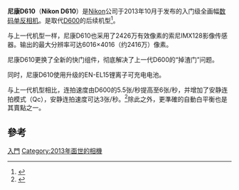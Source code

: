 {{Infobox Digicam
| model  = [[Nikon|Nikon]] D610 <ref>{{cite web|url = http://imaging.nikon.com/lineup/dslr/d610/index.htm|title = Nikon D610|work = Digital SLR Cameras products line-up|publisher = Nikon Corporation|accessdate = 2014-01-20|archive-date = 2014-02-02|archive-url = https://web.archive.org/web/20140202124132/http://imaging.nikon.com/lineup/dslr/d610/index.htm|dead-url = no}}</ref>
| image = [[file:Nikon_D610_body.jpg|200px]]
| kind = [[自動對焦|自動對焦]][[數位單眼相機|數位單眼相機]]
| sensor = 35.9 x 24.0mm [[Nikon_FX_格式|Nikon FX 格式]][[電荷耦合元件|CMOS]]
| res =  2,426 万
| lens = 可換式, [[尼康F接環|尼康F接環]]
| shutter = 電子控制縱走式[[焦平面快門|焦平面快門]]
| shutterRange =30 秒 - 1/4000 秒 可1/2秒或1/3秒微調，[[B快門|B快門]]，1/200秒闪光同步
| metering = [[鏡後測光|鏡後測光]] 3D 彩色矩陣測光 II 使用 2016 像素 RGB 感測器測光
| mmode =  点测光,中央重点测光,256区矩阵测光
| farea = 39點 AF 系统, Multi-CAM 4800 自動對焦模組
| fmode = 單次伺服 (AF-S); 連續伺服 (AF-C); <br />自動 AF-S/AF-C 切換 (AF-A); 手動 (M)
|  fcbkt = -1— +19EV 
| cont = 支持连拍功能,每秒最多5.5张
| viewfinder = 光學眼平五棱鏡型<br />放大率 0.8x及95%視野率
| speedRange =ISO 100 - 6400以1EV的微調<br />可延伸至25600
|   flash         = i-TTL 閃光控制、[[X-同步閃光|X-同步閃光]]最高1/200秒
|   blflash     = 有<br />可作1/3, 1/2, 2/3, 1 or 2 EV調整
|   WB            = 自动、白炽、荧光(7 类)、直射阳光、闪光灯、阴天、阴影、手动预设。
|   wbbkt         = 
|   rearLCD       = 3吋（92.1萬像素）
|   storage       = [[SDHC|SDHC]][[SDXC|SDXC]]或[[SD卡|SD]] 
|   battery       = Nikon EN-EL15 鋰離子電池
|   obp       = 
|   weight        = 约850g（带电池和存储卡，但不包括机身盖）；约760g（仅照相机机身）<br />约141×113×82mm
|   ps       =  Expeed 3 影像處理引擎，MOV 短片 (H.264/MPEG-4 壓縮格式,單聲道)
}}

'''尼康D610'''（'''Nikon D610'''）是[[Nikon|Nikon]]公司于2013年10月于发布的入门级全画幅[[數位單眼相機|数码单反相机]]。是取代[[尼康D600|D600]]的后续机型<ref>{{Cite journal|title=尼康D610数码相机测试|author=摄影与摄像|journal=摄影与摄像|issue=第3期|year=2014|page=28-33|issn=1006-4788}}</ref>。

与上一代机型一样，尼康D610也采用了2426万有效像素的索尼IMX128影像传感器。输出的最大分辨率可达6016×4016（约2416万）像素。

尼康D610更换了全新的快门组件，彻底解决了上一代D600的“掉渣门”问题。

同时，尼康D610使用升级的EN-EL15锂离子可充电电池。

与上一代机型相比，连拍速度由D600的5.5张/秒提高至6张/秒，并增加了安静连拍模式（Qc），安静连拍速度可达3张/秒。<ref>{{Cite web|url=http://www.nikon.com.cn/sc_CN/product/digital-slr-cameras/d610|title=尼康中国 - D610 - 产品介绍|accessdate=2018-01-21|author=|date=|publisher=|archive-date=2018-01-22|archive-url=https://web.archive.org/web/20180122071820/http://www.nikon.com.cn/sc_CN/product/digital-slr-cameras/d610|dead-url=no}}</ref>除此之外，更準確的自動白平衡也是其賣點之一。

== 參考 ==
{{reflist}}
{{Commonscat|Nikon D610}}

{{Nikon Digital Camera List}}
{{全画幅数码单镜反光相机}}
{{DSLR cameras with movie mode}}

[[Category:尼康數位單眼相機|入門]]
[[Category:2013年面世的相機|Category:2013年面世的相機]]